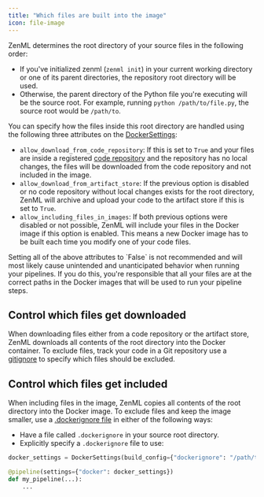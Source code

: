 ```yaml
---
title: "Which files are built into the image"
icon: file-image
---
```


ZenML determines the root directory of your source files in the following order:

* If you've initialized zenml (`zenml init`) in your current working directory or one of its parent directories, the repository root directory will be used.
* Otherwise, the parent directory of the Python file you're executing will be the source root. For example, running `python /path/to/file.py`, the source root would be `/path/to`.

You can specify how the files inside this root directory are handled using the following three attributes on the [DockerSettings](https://sdkdocs.zenml.io/latest/core%5Fcode%5Fdocs/core-config/#zenml.config.docker%5Fsettings.DockerSettings):

* `allow_download_from_code_repository`: If this is set to `True` and your files are inside a registered [code repository](/latest/versions/0.66.0/how-to/setting-up-a-project-repository/connect-your-git-repository) and the repository has no local changes, the files will be downloaded from the code repository and not included in the image.
* `allow_download_from_artifact_store`: If the previous option is disabled or no code repository without local changes exists for the root directory, ZenML will archive and upload your code to the artifact store if this is set to `True`.
* `allow_including_files_in_images`: If both previous options were disabled or not possible, ZenML will include your files in the Docker image if this option is enabled. This means a new Docker image has to be built each time you modify one of your code files.

<Info>
    Setting all of the above attributes to `False` is not recommended and will most likely cause unintended and unanticipated behavior when running your pipelines. If you do this, you're responsible that all your files are at the correct paths in the Docker images that will be used to run your pipeline steps.
</Info>

## Control which files get downloaded

When downloading files either from a code repository or the artifact store, ZenML downloads all contents of the root directory into the Docker container. To exclude files, track your code in a Git repository use a [gitignore](https://git-scm.com/docs/gitignore/en) to specify which files should be excluded.

## Control which files get included

When including files in the image, ZenML copies all contents of the root directory into the Docker image. To exclude files and keep the image smaller, use a [.dockerignore file](https://docs.docker.com/engineversions/0.66.0/reference/builder/#dockerignore-file) in either of the following ways:

* Have a file called `.dockerignore` in your source root directory.
* Explicitly specify a `.dockerignore` file to use:

```py
docker_settings = DockerSettings(build_config={"dockerignore": "/path/to/.dockerignore"})

@pipeline(settings={"docker": docker_settings})
def my_pipeline(...):
    ...
```

